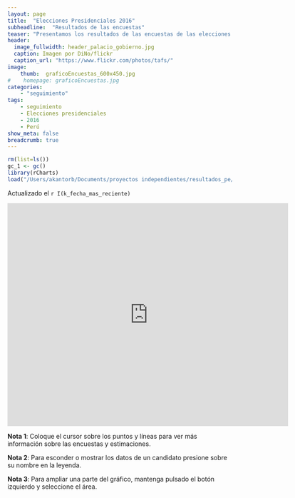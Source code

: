 ```yaml
---
layout: page
title:  "Elecciones Presidenciales 2016"
subheadline:  "Resultados de las encuestas"
teaser: "Presentamos los resultados de las encuestas de las elecciones presidenciales 2016."
header:
  image_fullwidth: header_palacio_gobierno.jpg
  caption: Imagen por DiNo/flickr
  caption_url: "https://www.flickr.com/photos/tafs/"
image:
    thumb:  graficoEncuestas_600x450.jpg
#    homepage: graficoEncuestas.jpg
categories:
    - "seguimiento"
tags:
    - seguimiento
    - Elecciones presidenciales
    - 2016 
    - Perú
show_meta: false
breadcrumb: true
---
```



```r
rm(list=ls())
gc_1 <- gc()
library(rCharts)
load("/Users/akantorb/Documents/proyectos independientes/resultados_pe/resultados_pe//data/encuestasPrimeraVueltaLong.RData")


```


Actualizado el `r I(k_fecha_mas_reciente)`

<iframe src="https://plot.ly/~AlejandroKantor/202.embed?link=False"  style="width: 125%" frameBorder="0" height="500" scrolling="no" seamless="seamless" 
class="myIframe">
</iframe>


<script type="text/javascript" language="javascript"> 
$('.myIframe').css('height', $(window).height()+'px');
</script>

__Nota 1__: Coloque el cursor sobre los puntos y líneas para ver más información sobre las encuestas y estimaciones.

__Nota 2__: Para esconder o mostrar los datos de un candidato presione sobre su nombre en la leyenda.

__Nota 3__: Para ampliar una parte del gráfico, mantenga pulsado el botón izquierdo y seleccione el área. 
<!--<iframe height="600" id="igraph" scrolling="no" seamless="seamless" src="https://plot.ly/~AlejandroKantor/202.embed" width="800" frameBorder="0"></iframe> -->

<!--
#```{r ,results='asis', warning=FALSE, echo=FALSE, comment=NA}
#
#js_t_1 <- dTable(dt_encuestas, sPaginationType = "full_numbers")
#js_t_1$show('iframe', cdn = TRUE)
#```
-->

